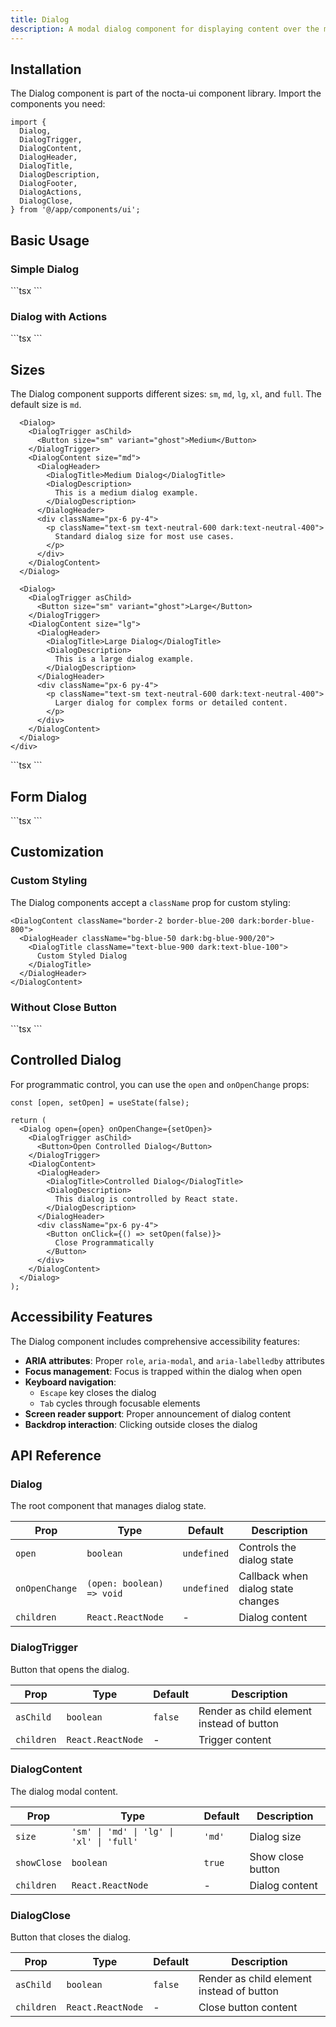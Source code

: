 ```yaml
---
title: Dialog
description: A modal dialog component for displaying content over the main interface with backdrop, keyboard navigation and accessibility features
---
```



## Installation

The Dialog component is part of the nocta-ui component library. Import the components you need:

```tsx
import {
  Dialog,
  DialogTrigger,
  DialogContent,
  DialogHeader,
  DialogTitle,
  DialogDescription,
  DialogFooter,
  DialogActions,
  DialogClose,
} from '@/app/components/ui';
```

## Basic Usage

### Simple Dialog

<DocsTabs defaultValue="preview">
  <DocsTab value="preview" title="Preview">
    <div className="my-6">
      <Dialog>
        <DialogTrigger asChild>
          <Button>Open Dialog</Button>
        </DialogTrigger>
        <DialogContent>
          <DialogHeader>
            <DialogTitle>Welcome</DialogTitle>
            <DialogDescription>
              This is a basic dialog example with a title and description.
            </DialogDescription>
          </DialogHeader>
          <div className="px-6 py-4">
            <p className="text-sm text-neutral-600 dark:text-neutral-400">
              Dialog content goes here. You can add any components or content you need.
            </p>
          </div>
        </DialogContent>
      </Dialog>
    </div>
  </DocsTab>
  <DocsTab value="code" title="Code">
    ```tsx
    <Dialog>
      <DialogTrigger asChild>
        <Button>Open Dialog</Button>
      </DialogTrigger>
      <DialogContent>
        <DialogHeader>
          <DialogTitle>Welcome</DialogTitle>
          <DialogDescription>
            This is a basic dialog example with a title and description.
          </DialogDescription>
        </DialogHeader>
        <div className="px-6 py-4">
          <p className="text-sm">Dialog content goes here.</p>
        </div>
      </DialogContent>
    </Dialog>
    ```
  </DocsTab>
</DocsTabs>

### Dialog with Actions

<DocsTabs defaultValue="preview">
  <DocsTab value="preview" title="Preview">
      <div className="my-6">
      <Dialog>
        <DialogTrigger asChild>
          <Button variant="secondary">Delete Item</Button>
        </DialogTrigger>
        <DialogContent>
          <DialogHeader>
            <DialogTitle>Confirm Deletion</DialogTitle>
            <DialogDescription>
              Are you sure you want to delete this item? This action cannot be undone.
            </DialogDescription>
          </DialogHeader>
          <div className="px-6 py-4">
            <p className="text-sm text-neutral-600 dark:text-neutral-400">
              This will permanently remove <strong>Project Alpha</strong> and all associated data.
            </p>
          </div>
          <DialogFooter>
            <DialogActions>
              <DialogClose asChild>
                <Button variant="ghost" size="sm">Cancel</Button>
              </DialogClose>
              <Button variant="primary" size="sm">Delete</Button>
            </DialogActions>
          </DialogFooter>
        </DialogContent>
      </Dialog>
    </div>
  </DocsTab>
  <DocsTab value="code" title="Code">
    ```tsx
    <Dialog>
      <DialogTrigger asChild>
        <Button variant="secondary">Delete Item</Button>
      </DialogTrigger>
      <DialogContent>
        <DialogHeader>
          <DialogTitle>Confirm Deletion</DialogTitle>
          <DialogDescription>
            Are you sure you want to delete this item? This action cannot be undone.
          </DialogDescription>
        </DialogHeader>
        <div className="px-6 py-4">
          <p className="text-sm">
            This will permanently remove <strong>Project Alpha</strong> and all associated data.
          </p>
        </div>
        <DialogFooter>
          <DialogActions>
            <DialogClose asChild>
              <Button variant="ghost" size="sm">Cancel</Button>
            </DialogClose>
            <Button variant="primary" size="sm">Delete</Button>
          </DialogActions>
        </DialogFooter>
      </DialogContent>
    </Dialog>
    ```
  </DocsTab>
</DocsTabs>

## Sizes

The Dialog component supports different sizes: `sm`, `md`, `lg`, `xl`, and `full`. The default size is `md`.

<DocsTabs defaultValue="preview">
  <DocsTab value="preview" title="Preview">
    <div className="my-6 flex flex-wrap gap-3">
      <Dialog>
        <DialogTrigger asChild>
          <Button size="sm" variant="ghost">Small</Button>
        </DialogTrigger>
        <DialogContent size="sm">
          <DialogHeader>
            <DialogTitle>Small Dialog</DialogTitle>
            <DialogDescription>
              This is a small dialog example.
            </DialogDescription>
          </DialogHeader>
          <div className="px-6 py-4">
            <p className="text-sm text-neutral-600 dark:text-neutral-400">
              Compact dialog for simple interactions.
            </p>
          </div>
        </DialogContent>
      </Dialog>
      
      <Dialog>
        <DialogTrigger asChild>
          <Button size="sm" variant="ghost">Medium</Button>
        </DialogTrigger>
        <DialogContent size="md">
          <DialogHeader>
            <DialogTitle>Medium Dialog</DialogTitle>
            <DialogDescription>
              This is a medium dialog example.
            </DialogDescription>
          </DialogHeader>
          <div className="px-6 py-4">
            <p className="text-sm text-neutral-600 dark:text-neutral-400">
              Standard dialog size for most use cases.
            </p>
          </div>
        </DialogContent>
      </Dialog>
      
      <Dialog>
        <DialogTrigger asChild>
          <Button size="sm" variant="ghost">Large</Button>
        </DialogTrigger>
        <DialogContent size="lg">
          <DialogHeader>
            <DialogTitle>Large Dialog</DialogTitle>
            <DialogDescription>
              This is a large dialog example.
            </DialogDescription>
          </DialogHeader>
          <div className="px-6 py-4">
            <p className="text-sm text-neutral-600 dark:text-neutral-400">
              Larger dialog for complex forms or detailed content.
            </p>
          </div>
        </DialogContent>
      </Dialog>
    </div>
  </DocsTab>
  <DocsTab value="code" title="Code">
    ```tsx
    <Dialog>
      <DialogTrigger asChild>
        <Button size="sm">Small</Button>
      </DialogTrigger>
      <DialogContent size="sm">
        <DialogHeader>
          <DialogTitle>Small Dialog</DialogTitle>
          <DialogDescription>This is a small dialog example.</DialogDescription>
        </DialogHeader>
        <div className="px-6 py-4">
          <p className="text-sm">Compact dialog for simple interactions.</p>
        </div>
      </DialogContent>
    </Dialog>
    ```
  </DocsTab>
</DocsTabs>

## Form Dialog

<DocsTabs defaultValue="preview">
  <DocsTab value="preview" title="Preview">
    <div className="my-6">
      <Dialog>
        <DialogTrigger asChild>
          <Button>Add New User</Button>
        </DialogTrigger>
        <DialogContent size="lg">
          <DialogHeader>
            <DialogTitle>Create New User</DialogTitle>
            <DialogDescription>
              Add a new user to your team. Fill in their details below.
            </DialogDescription>
          </DialogHeader>
          <div className="px-6 py-4 space-y-4">
            <div className="grid grid-cols-2 gap-4">
              <div>
                <label className="block text-sm font-medium mb-2 text-neutral-700 dark:text-neutral-300">
                  First Name
                </label>
                <Input placeholder="John" />
              </div>
              <div>
                <label className="block text-sm font-medium mb-2 text-neutral-700 dark:text-neutral-300">
                  Last Name
                </label>
                <Input placeholder="Doe" />
              </div>
            </div>
            <div>
              <label className="block text-sm font-medium mb-2 text-neutral-700 dark:text-neutral-300">
                Email Address
              </label>
              <Input type="email" placeholder="john.doe@example.com" />
            </div>
            <div>
              <label className="block text-sm font-medium mb-2 text-neutral-700 dark:text-neutral-300">
                Role
              </label>
              <Select defaultValue="viewer">
                <SelectTrigger className="w-full">
                  <SelectValue placeholder="Select a role" />
                </SelectTrigger>
                <SelectContent className="w-full">
                  <SelectItem value="admin">Admin</SelectItem>
                  <SelectItem value="editor">Editor</SelectItem>
                  <SelectItem value="viewer">Viewer</SelectItem>
                </SelectContent>
              </Select>
            </div>
          </div>
          <DialogFooter>
            <DialogActions>
              <DialogClose asChild>
                <Button variant="ghost" size="sm">Cancel</Button>
              </DialogClose>
              <Button variant="primary" size="sm">Create User</Button>
            </DialogActions>
          </DialogFooter>
        </DialogContent>
      </Dialog>
    </div>
  </DocsTab>
  <DocsTab value="code" title="Code">
    ```tsx
    <Dialog>
      <DialogTrigger asChild>
        <Button>Add New User</Button>
       </DialogTrigger>
      <DialogContent size="lg">
        <DialogHeader>
          <DialogTitle>Create New User</DialogTitle>
          <DialogDescription>
            Add a new user to your team. Fill in their details below.
          </DialogDescription>
        </DialogHeader>
        <div className="px-6 py-4 space-y-4">
          <div className="grid grid-cols-2 gap-4">
            <div>
              <label className="block text-sm font-medium mb-2">First Name</label>
              <Input placeholder="John" />
            </div>
            <div>
              <label className="block text-sm font-medium mb-2">Last Name</label>
              <Input placeholder="Doe" />
            </div>
          </div>
          <div>
            <label className="block text-sm font-medium mb-2">Email Address</label>
            <Input type="email" placeholder="john.doe@example.com" />
          </div>
          <div>
            <label className="block text-sm font-medium mb-2">Role</label>
            <Select defaultValue="viewer">
              <SelectTrigger className="w-full">
                <SelectValue placeholder="Select a role" />
              </SelectTrigger>
              <SelectContent>
                <SelectItem value="admin">Admin</SelectItem>
                <SelectItem value="editor">Editor</SelectItem>
                <SelectItem value="viewer">Viewer</SelectItem>
              </SelectContent>
            </Select>
          </div>
        </div>
        <DialogFooter>
          <DialogActions>
            <DialogClose asChild>
              <Button variant="ghost" size="sm">Cancel</Button>
            </DialogClose>
            <Button variant="primary" size="sm">Create User</Button>
          </DialogActions>
        </DialogFooter>
      </DialogContent>
    </Dialog>
    ```
  </DocsTab>
</DocsTabs>

## Customization

### Custom Styling

The Dialog components accept a `className` prop for custom styling:

```tsx
<DialogContent className="border-2 border-blue-200 dark:border-blue-800">
  <DialogHeader className="bg-blue-50 dark:bg-blue-900/20">
    <DialogTitle className="text-blue-900 dark:text-blue-100">
      Custom Styled Dialog
    </DialogTitle>
  </DialogHeader>
</DialogContent>
```

### Without Close Button

<DocsTabs defaultValue="preview">
  <DocsTab value="preview" title="Preview">
    <div className="my-6">
      <Dialog>
        <DialogTrigger asChild>
          <Button variant="secondary">Processing...</Button>
        </DialogTrigger>
        <DialogContent showClose={false} size="sm">
          <DialogHeader>
            <DialogTitle>Processing Request</DialogTitle>
            <DialogDescription>
              Please wait while we process your request...
            </DialogDescription>
          </DialogHeader>
          <div className="px-6 py-8 text-center">
            <div className="inline-block animate-spin rounded-full h-6 w-6 border-b-2 border-neutral-900 dark:border-neutral-100"></div>
          </div>
        </DialogContent>
      </Dialog>
    </div>
  </DocsTab>
  <DocsTab value="code" title="Code">
    ```tsx
    <Dialog>
      <DialogTrigger asChild>
        <Button variant="secondary">Processing...</Button>
       </DialogTrigger>
      <DialogContent showClose={false} size="sm">
        <DialogHeader>
          <DialogTitle>Processing Request</DialogTitle>
          <DialogDescription>
            Please wait while we process your request...
          </DialogDescription>
        </DialogHeader>
        <div className="px-6 py-8 text-center">
          <div className="inline-block animate-spin rounded-full h-6 w-6 border-b-2 border-neutral-900 dark:border-neutral-100"></div>
        </div>
      </DialogContent>
    </Dialog>
    ```
  </DocsTab>
</DocsTabs>

## Controlled Dialog

For programmatic control, you can use the `open` and `onOpenChange` props:

```tsx
const [open, setOpen] = useState(false);

return (
  <Dialog open={open} onOpenChange={setOpen}>
    <DialogTrigger asChild>
      <Button>Open Controlled Dialog</Button>
    </DialogTrigger>
    <DialogContent>
      <DialogHeader>
        <DialogTitle>Controlled Dialog</DialogTitle>
        <DialogDescription>
          This dialog is controlled by React state.
        </DialogDescription>
      </DialogHeader>
      <div className="px-6 py-4">
        <Button onClick={() => setOpen(false)}>
          Close Programmatically
        </Button>
      </div>
    </DialogContent>
  </Dialog>
);
```

## Accessibility Features

The Dialog component includes comprehensive accessibility features:

- **ARIA attributes**: Proper `role`, `aria-modal`, and `aria-labelledby` attributes
- **Focus management**: Focus is trapped within the dialog when open
- **Keyboard navigation**: 
  - `Escape` key closes the dialog
  - `Tab` cycles through focusable elements
- **Screen reader support**: Proper announcement of dialog content
- **Backdrop interaction**: Clicking outside closes the dialog

## API Reference

### Dialog

The root component that manages dialog state.

| Prop | Type | Default | Description |
|------|------|---------|-------------|
| `open` | `boolean` | `undefined` | Controls the dialog state |
| `onOpenChange` | `(open: boolean) => void` | `undefined` | Callback when dialog state changes |
| `children` | `React.ReactNode` | - | Dialog content |

### DialogTrigger

Button that opens the dialog.

| Prop | Type | Default | Description |
|------|------|---------|-------------|
| `asChild` | `boolean` | `false` | Render as child element instead of button |
| `children` | `React.ReactNode` | - | Trigger content |

### DialogContent

The dialog modal content.

| Prop | Type | Default | Description |
|------|------|---------|-------------|
| `size` | `'sm' \| 'md' \| 'lg' \| 'xl' \| 'full'` | `'md'` | Dialog size |
| `showClose` | `boolean` | `true` | Show close button |
| `children` | `React.ReactNode` | - | Dialog content |

### DialogClose

Button that closes the dialog.

| Prop | Type | Default | Description |
|------|------|---------|-------------|
| `asChild` | `boolean` | `false` | Render as child element instead of button |
| `children` | `React.ReactNode` | - | Close button content |
``` 